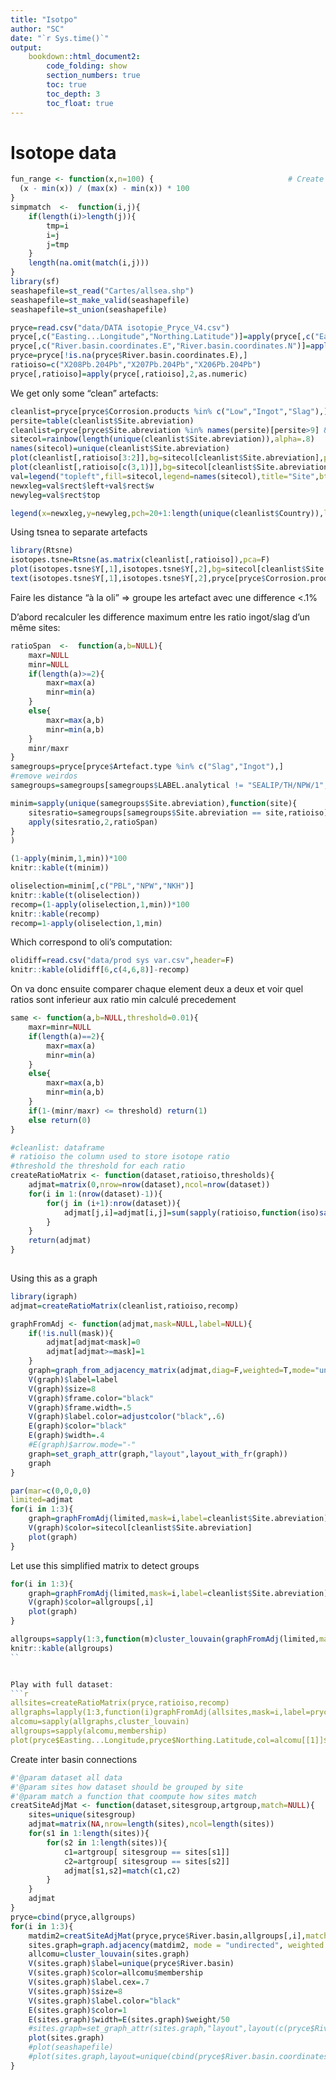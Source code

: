 ```yaml
---
title: "Isotpo"
author: "SC"
date: "`r Sys.time()`"
output: 
    bookdown::html_document2:
        code_folding: show
        section_numbers: true
        toc: true
        toc_depth: 3
        toc_float: true
---
```


# Isotope data


```r
fun_range <- function(x,n=100) {                              # Create user-defined function
  (x - min(x)) / (max(x) - min(x)) * 100
}
simpmatch  <-  function(i,j){
    if(length(i)>length(j)){
        tmp=i
        i=j
        j=tmp
    }
    length(na.omit(match(i,j)))
}
library(sf)
seashapefile=st_read("Cartes/allsea.shp")
seashapefile=st_make_valid(seashapefile)
seashapefile=st_union(seashapefile)

```

```r
pryce=read.csv("data/DATA isotopie_Pryce_V4.csv")
pryce[,c("Easting...Longitude","Northing.Latitude")]=apply(pryce[,c("Easting...Longitude","Northing.Latitude")],2,as.numeric)
pryce[,c("River.basin.coordinates.E","River.basin.coordinates.N")]=apply(pryce[,c("River.basin.coordinates.E","River.basin.coordinates.N")],2,as.numeric)
pryce=pryce[!is.na(pryce$River.basin.coordinates.E),]
ratioiso=c("X208Pb.204Pb","X207Pb.204Pb","X206Pb.204Pb")
pryce[,ratioiso]=apply(pryce[,ratioiso],2,as.numeric)
```
We get only some "clean" artefacts:


```r
cleanlist=pryce[pryce$Corrosion.products %in% c("Low","Ingot","Slag"),]
persite=table(cleanlist$Site.abreviation)
cleanlist=pryce[pryce$Site.abreviation %in% names(persite)[persite>9] & pryce$Corrosion.products %in% c("Low","Ingot","Slag"),]
sitecol=rainbow(length(unique(cleanlist$Site.abreviation)),alpha=.8)
names(sitecol)=unique(cleanlist$Site.abreviation)
plot(cleanlist[,ratioiso[3:2]],bg=sitecol[cleanlist$Site.abreviation],pch=20+as.numeric(as.factor(cleanlist$Country)))
plot(cleanlist[,ratioiso[c(3,1)]],bg=sitecol[cleanlist$Site.abreviation],pch=20+as.numeric(as.factor(cleanlist$Country)))
val=legend("topleft",fill=sitecol,legend=names(sitecol),title="Site",bty="n")
newxleg=val$rect$left+val$rect$w
newyleg=val$rect$top

legend(x=newxleg,y=newyleg,pch=20+1:length(unique(cleanlist$Country)),legend=levels(as.factor(cleanlist$Country)),title="Country",bty="n")
```

Using tsnea to separate artefacts

```r
library(Rtsne)
isotopes.tsne=Rtsne(as.matrix(cleanlist[,ratioiso]),pca=F)
plot(isotopes.tsne$Y[,1],isotopes.tsne$Y[,2],bg=sitecol[cleanlist$Site.abreviation],pch=20+as.numeric(as.factor(cleanlist$Country)))
text(isotopes.tsne$Y[,1],isotopes.tsne$Y[,2],pryce[pryce$Corrosion.products %in% c("Low","Ingot","Slag"),"Site.abreviation"],cex=.6)
```


Faire les distance "à la oli" => groupe les artefact avec une difference <.1%


D'abord recalculer les difference maximum entre les ratio ingot/slag d'un même sites:

```r
ratioSpan  <-  function(a,b=NULL){
    maxr=NULL
    minr=NULL
    if(length(a)>=2){
        maxr=max(a)
        minr=min(a)
    }
    else{
        maxr=max(a,b)
        minr=min(a,b)
    }
    minr/maxr
}
samegroups=pryce[pryce$Artefact.type %in% c("Slag","Ingot"),]
#remove weirdos
samegroups=samegroups[samegroups$LABEL.analytical != "SEALIP/TH/NPW/1",]

minim=sapply(unique(samegroups$Site.abreviation),function(site){
    sitesratio=samegroups[samegroups$Site.abreviation == site,ratioiso]
    apply(sitesratio,2,ratioSpan)
}
)

(1-apply(minim,1,min))*100
knitr::kable(t(minim))

oliselection=minim[,c("PBL","NPW","NKH")]
knitr::kable(t(oliselection))
recomp=(1-apply(oliselection,1,min))*100
knitr::kable(recomp)
recomp=1-apply(oliselection,1,min)
```

Which correspond to oli's computation:
```r
olidiff=read.csv("data/prod sys var.csv",header=F)
knitr::kable(olidiff[6,c(4,6,8)]-recomp)
```

On va donc ensuite comparer chaque element deux a deux et voir quel ratios sont inferieur aux ratio min calculé precedement


```r

same <- function(a,b=NULL,threshold=0.01){
    maxr=minr=NULL
    if(length(a)==2){
        maxr=max(a)
        minr=min(a)
    }
    else{
        maxr=max(a,b)
        minr=min(a,b)
    }
    if(1-(minr/maxr) <= threshold) return(1)
    else return(0)
}

#cleanlist: dataframe
# ratioiso the column used to store isotope ratio
#threshold the threshold for each ratio
createRatioMatrix <- function(dataset,ratioiso,thresholds){
    adjmat=matrix(0,nrow=nrow(dataset),ncol=nrow(dataset))
    for(i in 1:(nrow(dataset)-1)){
        for(j in (i+1):nrow(dataset)){
            adjmat[j,i]=adjmat[i,j]=sum(sapply(ratioiso,function(iso)same(dataset[c(i,j),iso],threshold=thresholds[iso])))
        }
    }
    return(adjmat)
}
       


```


Using this as a graph

```r
library(igraph)
adjmat=createRatioMatrix(cleanlist,ratioiso,recomp)

graphFromAdj <- function(adjmat,mask=NULL,label=NULL){
    if(!is.null(mask)){
        adjmat[adjmat<mask]=0
        adjmat[adjmat>=mask]=1
    }
    graph=graph_from_adjacency_matrix(adjmat,diag=F,weighted=T,mode="undirected")
    V(graph)$label=label
    V(graph)$size=8
    V(graph)$frame.color="black"
    V(graph)$frame.width=.5
    V(graph)$label.color=adjustcolor("black",.6)
    E(graph)$color="black"
    E(graph)$width=.4
    #E(graph)$arrow.mode="-"
    graph=set_graph_attr(graph,"layout",layout_with_fr(graph))
    graph
}
```

```r

par(mar=c(0,0,0,0)
limited=adjmat
for(i in 1:3){
    graph=graphFromAdj(limited,mask=i,label=cleanlist$Site.abreviation)
    V(graph)$color=sitecol[cleanlist$Site.abreviation]
    plot(graph)
}
```

Let use this simplified matrix to detect groups
```r

for(i in 1:3){
    graph=graphFromAdj(limited,mask=i,label=cleanlist$Site.abreviation)
    V(graph)$color=allgroups[,i]
    plot(graph)
}

allgroups=sapply(1:3,function(m)cluster_louvain(graphFromAdj(limited,mask=m,label=cleanlist$Site.abreviation))$membership)
knitr::kable(allgroups)
``


Play with full dataset:
```r
allsites=createRatioMatrix(pryce,ratioiso,recomp)
allgraphs=lapply(1:3,function(i)graphFromAdj(allsites,mask=i,label=pryce$Site.abreviation))
alcomu=sapply(allgraphs,cluster_louvain)
allgroups=sapply(alcomu,membership)
plot(pryce$Easting...Longitude,pryce$Northing.Latitude,col=alcomu[[1]]$membership,pch=20)
```

Create inter basin connections

```r
#'@param dataset all data
#'@param sites how dataset should be grouped by site
#'@param match a function that coompute how sites match
creatSiteAdjMat <- function(dataset,sitesgroup,artgroup,match=NULL){
    sites=unique(sitesgroup)
    adjmat=matrix(NA,nrow=length(sites),ncol=length(sites))
    for(s1 in 1:length(sites)){
        for(s2 in 1:length(sites)){
            c1=artgroup[ sitesgroup == sites[s1]]
            c2=artgroup[ sitesgroup == sites[s2]]
            adjmat[s1,s2]=match(c1,c2)
        }
    }
    adjmat
}
pryce=cbind(pryce,allgroups)
for(i in 1:3){
    matdim2=creatSiteAdjMat(pryce,pryce$River.basin,allgroups[,i],match=simpmatch)
    sites.graph=graph.adjacency(matdim2, mode = "undirected", weighted = TRUE, diag = FALSE)
    allcomu=cluster_louvain(sites.graph)
    V(sites.graph)$label=unique(pryce$River.basin)
    V(sites.graph)$color=allcomu$membership
    V(sites.graph)$label.cex=.7
    V(sites.graph)$size=8
    V(sites.graph)$label.color="black"
    E(sites.graph)$color=1
    E(sites.graph)$width=E(sites.graph)$weight/50
    #sites.graph=set_graph_attr(sites.graph,"layout",layout(c(pryce$River.basin.coordinates.E,pryce$River.basin.coordinates.N)))
    plot(sites.graph)
    #plot(seashapefile)
    #plot(sites.graph,layout=unique(cbind(pryce$River.basin.coordinates.E,pryce$River.basin.coordinates.N)),add=F)
}
```

